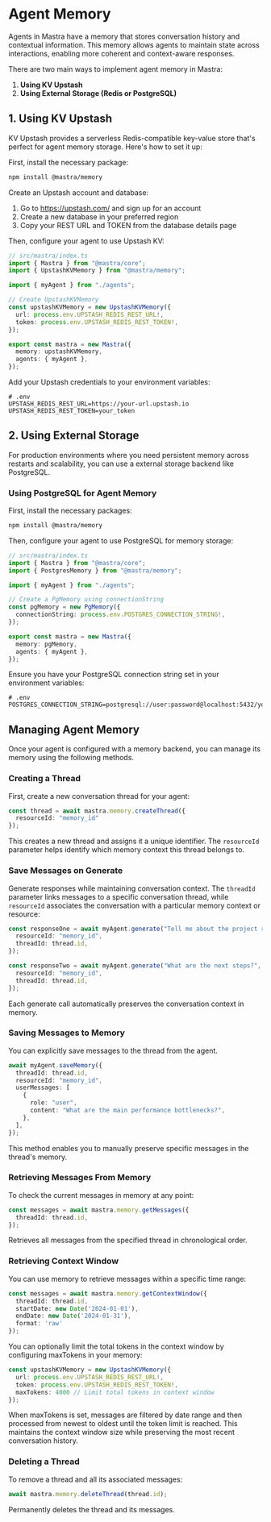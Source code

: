 # Agent Memory

Agents in Mastra have a memory that stores conversation history and contextual information. This memory allows agents to maintain state across interactions, enabling more coherent and context-aware responses.

There are two main ways to implement agent memory in Mastra:

1. **Using KV Upstash**
2. **Using External Storage (Redis or PostgreSQL)**

## 1. Using KV Upstash

KV Upstash provides a serverless Redis-compatible key-value store that's perfect for agent memory storage. Here's how to set it up:

First, install the necessary package:

```bash
npm install @mastra/memory
```

Create an Upstash account and database:

1. Go to https://upstash.com/ and sign up for an account
2. Create a new database in your preferred region
3. Copy your REST URL and TOKEN from the database details page

Then, configure your agent to use Upstash KV:

```typescript
// src/mastra/index.ts
import { Mastra } from "@mastra/core";
import { UpstashKVMemory } from "@mastra/memory";

import { myAgent } from "./agents";

// Create UpstashKVMemory
const upstashKVMemory = new UpstashKVMemory({
  url: process.env.UPSTASH_REDIS_REST_URL!,
  token: process.env.UPSTASH_REDIS_REST_TOKEN!,
});

export const mastra = new Mastra({
  memory: upstashKVMemory,
  agents: { myAgent },
});
```

Add your Upstash credentials to your environment variables:

```env
# .env
UPSTASH_REDIS_REST_URL=https://your-url.upstash.io
UPSTASH_REDIS_REST_TOKEN=your_token
```

## 2. Using External Storage

For production environments where you need persistent memory across restarts and scalability, you can use a external storage backend like PostgreSQL.

### Using PostgreSQL for Agent Memory

First, install the necessary packages:

```bash npm2yarn copy
npm install @mastra/memory
```

Then, configure your agent to use PostgreSQL for memory storage:

```typescript
// src/mastra/index.ts
import { Mastra } from "@mastra/core";
import { PostgresMemory } from "@mastra/memory";

import { myAgent } from "./agents";

// Create a PgMemory using connectionString
const pgMemory = new PgMemory({
  connectionString: process.env.POSTGRES_CONNECTION_STRING!,
});

export const mastra = new Mastra({
  memory: pgMemory,
  agents: { myAgent },
});
```

Ensure you have your PostgreSQL connection string set in your environment variables:

```env
# .env
POSTGRES_CONNECTION_STRING=postgresql://user:password@localhost:5432/your_database
```

## Managing Agent Memory

Once your agent is configured with a memory backend, you can manage its memory using the following methods.

### Creating a Thread

First, create a new conversation thread for your agent:

```typescript
const thread = await mastra.memory.createThread({
  resourceId: "memory_id"
});
```

This creates a new thread and assigns it a unique identifier. The `resourceId` parameter helps identify which memory context this thread belongs to.

### Save Messages on Generate

Generate responses while maintaining conversation context. 
The `threadId` parameter links messages to a specific conversation thread, while `resourceId` associates the conversation with a particular memory context or resource:

```typescript
const responseOne = await myAgent.generate("Tell me about the project requirements.", {
  resourceId: "memory_id",
  threadId: thread.id,
});

const responseTwo = await myAgent.generate("What are the next steps?", {
  resourceId: "memory_id",
  threadId: thread.id,
});
```
Each generate call automatically preserves the conversation context in memory.

### Saving Messages to Memory

You can explicitly save messages to the thread from the agent.

```typescript
await myAgent.saveMemory({
  threadId: thread.id,
  resourceId: "memory_id",
  userMessages: [
    {
      role: "user",
      content: "What are the main performance bottlenecks?",
    },
  ],
});
```

This method enables you to manually preserve specific messages in the thread's memory. 

### Retrieving Messages From Memory

To check the current messages in memory at any point:

```typescript
const messages = await mastra.memory.getMessages({
  threadId: thread.id,
});
```

Retrieves all messages from the specified thread in chronological order.

### Retrieving Context Window

You can use memory to retrieve messages within a specific time range:

```typescript
const messages = await mastra.memory.getContextWindow({
  threadId: thread.id,
  startDate: new Date('2024-01-01'),
  endDate: new Date('2024-01-31'),
  format: 'raw'
});
```

You can optionally limit the total tokens in the context window by configuring maxTokens in your memory:

```typescript
const upstashKVMemory = new UpstashKVMemory({
  url: process.env.UPSTASH_REDIS_REST_URL!,
  token: process.env.UPSTASH_REDIS_REST_TOKEN!,
  maxTokens: 4000 // Limit total tokens in context window
});
```

When maxTokens is set, messages are filtered by date range and then processed from newest to oldest until the token limit is reached. 
This maintains the context window size while preserving the most recent conversation history.

### Deleting a Thread

To remove a thread and all its associated messages:

```typescript
await mastra.memory.deleteThread(thread.id);
```

Permanently deletes the thread and its messages.
